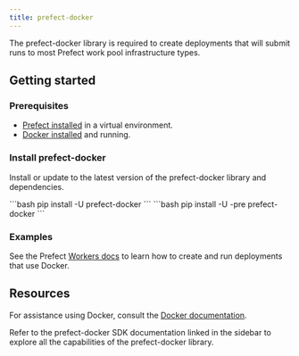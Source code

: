 ```yaml
---
title: prefect-docker
---
```


The prefect-docker library is required to create deployments that will submit runs to most Prefect work pool infrastructure types.


## Getting started

### Prerequisites

- [Prefect installed](3.0/get-started/install) in a virtual environment.
- [Docker installed](https://www.docker.com/) and running.

### Install prefect-docker


Install or update to the latest version of the prefect-docker library and dependencies.

<Tabs>
    <Tab title="Prefect 2">
    ```bash
    pip install -U prefect-docker
    ```
    </Tab>
    <Tab title="Prefect 3">
    ```bash
    pip install -U -pre prefect-docker
    ```
    </Tab>
</Tabs>

### Examples
See the Prefect [Workers docs](/3.0/deploy/infrastructure-examples/docker) to learn how to create and run deployments that use Docker.

## Resources

For assistance using Docker, consult the [Docker documentation](https://docs.docker.com/).

Refer to the prefect-docker SDK documentation linked in the sidebar to explore all the capabilities of the prefect-docker library.
